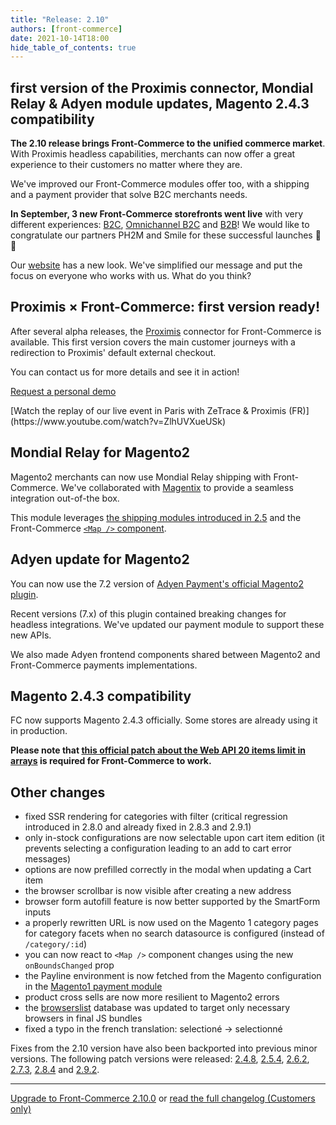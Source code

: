 ```yaml
---
title: "Release: 2.10"
authors: [front-commerce]
date: 2021-10-14T18:00
hide_table_of_contents: true
---
```


## first version of the Proximis connector, Mondial Relay & Adyen module updates, Magento 2.4.3 compatibility

**The 2.10 release brings Front-Commerce to the unified commerce market**. With
Proximis headless capabilities, merchants can now offer a great experience to
their customers no matter where they are.

We've improved our Front-Commerce modules offer too, with a shipping and a
payment provider that solve B2C merchants needs.

**In September, 3 new Front-Commerce storefronts went live** with very different
experiences: [B2C](https://www.kaporal.com/),
[Omnichannel B2C](https://www.terreseteaux.fr/) and
[B2B](https://www.e-robertet.com/)! We would like to congratulate our partners
PH2M and Smile for these successful launches 👏👏

Our [website](https://www.front-commerce.com/) has a new look. We've simplified
our message and put the focus on everyone who works with us. What do you think?

<!--truncate-->


## Proximis × Front-Commerce: first version ready!

After several alpha releases, the [Proximis](https://www.proximis.com/)
connector for Front-Commerce is available. This first version covers the main
customer journeys with a redirection to Proximis' default external checkout.

You can contact us for more details and see it in action!

<div className="center">
  <p>
    <a
      className="link primary button"
      href="https://www.front-commerce.com/contact/"
    >
      Request a personal demo
    </a>
  </p>
  <p>
    [Watch the replay of our live event in Paris with ZeTrace & Proximis
    (FR)](https://www.youtube.com/watch?v=ZlhUVXueUSk)
  </p>
</div>

## Mondial Relay for Magento2

Magento2 merchants can now use Mondial Relay shipping with Front-Commerce. We've
collaborated with [Magentix](https://mondialrelay.magentix.fr/fr/magento-2/) to
provide a seamless integration out-of-the box.

This module leverages
[the shipping modules introduced in 2.5](/changelog/front-commerce-2.5/#Shipping-modules-Colissimo-Mondial-Relay)
and the Front-Commerce
[`<Map />` component](/docs/advanced/features/display-a-map).

## Adyen update for Magento2

You can now use the 7.2 version of
[Adyen Payment's official Magento2 plugin](https://github.com/Adyen/adyen-magento2).

Recent versions (7.x) of this plugin contained breaking changes for headless
integrations. We've updated our payment module to support these new APIs.

We also made Adyen frontend components shared between Magento2 and
Front-Commerce payments implementations.

## Magento 2.4.3 compatibility

FC now supports Magento 2.4.3 officially. Some stores are already using it in
production.

**Please note that
[this official patch about the Web API 20 items limit in arrays](https://support.magento.com/hc/en-us/articles/4406893342093)
is required for Front-Commerce to work.**

## Other changes

- fixed SSR rendering for categories with filter (critical regression introduced
  in 2.8.0 and already fixed in 2.8.3 and 2.9.1)
- only in-stock configurations are now selectable upon cart item edition (it
  prevents selecting a configuration leading to an add to cart error messages)
- options are now prefilled correctly in the modal when updating a Cart item
- the browser scrollbar is now visible after creating a new address
- browser form autofill feature is now better supported by the SmartForm inputs
- a properly rewritten URL is now used on the Magento 1 category pages for
  category facets when no search datasource is configured (instead of
  `/category/:id`)
- you can now react to `<Map />` component changes using the new
  `onBoundsChanged` prop
- the Payline environment is now fetched from the Magento configuration in the
  [Magento1 payment module](/docs/advanced/payments/payline#Magento1-module)
- product cross sells are now more resilient to Magento2 errors
- the [browserslist](https://github.com/browserslist/browserslist) database was
  updated to target only necessary browsers in final JS bundles
- fixed a typo in the french translation: selectioné -> selectionné

Fixes from the 2.10 version have also been backported into previous minor
versions. The following patch versions were released:
[2.4.8](https://gitlab.blackswift.cloud/front-commerce/front-commerce/-/releases/2.4.8),
[2.5.4](https://gitlab.blackswift.cloud/front-commerce/front-commerce/-/releases/2.5.4),
[2.6.2](https://gitlab.blackswift.cloud/front-commerce/front-commerce/-/releases/2.6.2),
[2.7.3](https://gitlab.blackswift.cloud/front-commerce/front-commerce/-/releases/2.7.3),
[2.8.4](https://gitlab.blackswift.cloud/front-commerce/front-commerce/-/releases/2.8.4)
and
[2.9.2](https://gitlab.blackswift.cloud/front-commerce/front-commerce/-/releases/2.9.2).

<hr />

<ChangelogFooter>

[Upgrade to Front-Commerce 2.10.0](/docs/appendices/migration-guides#2-9-0-gt-2-10-0)
or
[read the full changelog (Customers only)](https://gitlab.blackswift.cloud/front-commerce/front-commerce/-/releases/2.10.0)

</ChangelogFooter>
